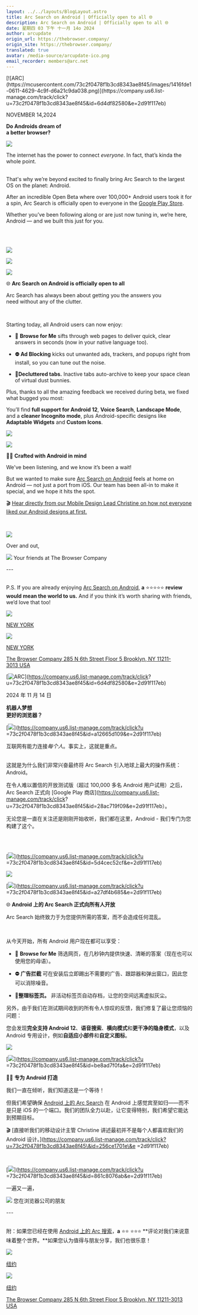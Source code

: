 ```yaml
---
layout: ../../layouts/BlogLayout.astro
title: Arc Search on Android | Officially open to all 🌐
description: Arc Search on Android | Officially open to all 🌐
date: 星期四 03 下午 十一月 14o 2024
author: arcupdate
origin_url: https://thebrowser.company/
origin_site: https://thebrowser.company/
translated: true
avatar: /media-source/arcupdate-ico.png
email_recorder: members@arc.net
---
```



<Reference client:only="react" title="Arc Search on Android | Officially open to all 🌐" url="https://thebrowser.company/" />

<Detail client:only="react">
	[![ARC](https://mcusercontent.com/73c2f0478f1b3cd8343ae8f45/images/1416fde1-0611-4629-4c9f-d6a21c9da038.png)](https://company.us6.list-manage.com/track/click?u=73c2f0478f1b3cd8343ae8f45&id=6d4df82580&e=2d91f117eb)

NOVEMBER 14,2024

**Do Androids dream of  
a better browser?**

[![](https://mcusercontent.com/73c2f0478f1b3cd8343ae8f45/images/34b0d185-71a2-b11d-8ef2-15dd5b02ff73.gif)](https://company.us6.list-manage.com/track/click?u=73c2f0478f1b3cd8343ae8f45&id=a12665d109&e=2d91f117eb)

The internet has the power to connect _everyone_. In fact, that’s kinda the whole point.  
 

That's why we’re beyond excited to finally bring Arc Search to the largest OS on the planet: Android.  
  
After an incredible Open Beta where over 100,000+ Android users took it for a spin, Arc Search is officially open to everyone in the [Google Play Store](https://company.us6.list-manage.com/track/click?u=73c2f0478f1b3cd8343ae8f45&id=28ac719f09&e=2d91f117eb).  
  
Whether you’ve been following along or are just now tuning in, we’re here, Android — and we built this just for you.  
 

 

[![](https://mcusercontent.com/73c2f0478f1b3cd8343ae8f45/images/b48b7edf-7ad7-8201-5e1a-81e96109d62b.png)](https://company.us6.list-manage.com/track/click?u=73c2f0478f1b3cd8343ae8f45&id=5d4cec52cf&e=2d91f117eb)

![](https://mcusercontent.com/73c2f0478f1b3cd8343ae8f45/images/7b9e8805-09d9-f868-703a-f37fc9d20568.png)

[![](https://mcusercontent.com/73c2f0478f1b3cd8343ae8f45/images/7dca9ca6-e67b-0561-e63d-cf73bcce4f70.png)](https://company.us6.list-manage.com/track/click?u=73c2f0478f1b3cd8343ae8f45&id=a27df4b685&e=2d91f117eb)

🌐 **Arc Search on Android is officially open to all**

Arc Search has always been about getting you the answers you need without any of the clutter.

 

Starting today, all Android users can now enjoy:

*   **🔎** **Browse for Me** sifts through web pages to deliver quick, clear answers in seconds (now in your native language too).
    
*   **⛔** **Ad Blocking** kicks out unwanted ads, trackers, and popups right from install, so you can tune out the noise.
    
*   **🧹Decluttered tabs.** Inactive tabs auto-archive to keep your space clean of virtual dust bunnies.
    

Plus, thanks to all the amazing feedback we received during beta, we fixed what bugged you most:  
  
You’ll find **full support for Android 12**, **Voice Search**, **Landscape Mode**, and a **cleaner Incognito mode**, plus Android-specific designs like **Adaptable Widgets** and **Custom Icons**.

![](https://mcusercontent.com/73c2f0478f1b3cd8343ae8f45/images/7b9e8805-09d9-f868-703a-f37fc9d20568.png)

[![](https://mcusercontent.com/73c2f0478f1b3cd8343ae8f45/images/635458e1-09ec-550f-b7e1-3e13da3b6988.gif)](https://company.us6.list-manage.com/track/click?u=73c2f0478f1b3cd8343ae8f45&id=be8ad7f0fa&e=2d91f117eb)

🧑‍🎨 **Crafted with Android in mind**

We've been listening, and we know it’s been a wait!  
  
But we wanted to make sure [Arc Search on Android](https://company.us6.list-manage.com/track/click?u=73c2f0478f1b3cd8343ae8f45&id=de47c2037d&e=2d91f117eb) feels at home on Android — not just a port from iOS. Our team has been all-in to make it special, and we hope it hits the spot.  
  
🎬 [Hear directly from our Mobile Design Lead Christine on how not everyone liked our Android designs at first.](https://company.us6.list-manage.com/track/click?u=73c2f0478f1b3cd8343ae8f45&id=256ce1701e&e=2d91f117eb)  
  
 

[![](https://mcusercontent.com/73c2f0478f1b3cd8343ae8f45/images/b48b7edf-7ad7-8201-5e1a-81e96109d62b.png)](https://company.us6.list-manage.com/track/click?u=73c2f0478f1b3cd8343ae8f45&id=861c8076ab&e=2d91f117eb)

  
  
Over and out,

![](https://mcusercontent.com/73c2f0478f1b3cd8343ae8f45/images/ca1911e8-8a99-721d-5c3f-271764e6a300.png) Your friends at The Browser Company  
  
\---  
 

P.S. If you are already enjoying [Arc Search on Android](https://company.us6.list-manage.com/track/click?u=73c2f0478f1b3cd8343ae8f45&id=72a32da2d3&e=2d91f117eb), **a** ⭐⭐⭐⭐⭐ **review would mean the world to us.** And if you think it’s worth sharing with friends, we’d love that too!

![](https://mcusercontent.com/73c2f0478f1b3cd8343ae8f45/images/7b9e8805-09d9-f868-703a-f37fc9d20568.png)

[NEW YORK](https://company.us6.list-manage.com/track/click?u=73c2f0478f1b3cd8343ae8f45&id=ed00fab6ed&e=2d91f117eb)

![](https://mcusercontent.com/73c2f0478f1b3cd8343ae8f45/images/35f80626-8335-ecd3-8c3a-ce408af6d429.png)

[NEW YORK](https://company.us6.list-manage.com/track/click?u=73c2f0478f1b3cd8343ae8f45&id=47c49527cf&e=2d91f117eb)

[The Browser Company 285 N 6th Street Floor 5 Brooklyn, NY 11211-3013 USA](https://company.us6.list-manage.com/track/click?u=73c2f0478f1b3cd8343ae8f45&id=4bfaf8b684&e=2d91f117eb)  
  

</Detail>

\[![ARC](https://mcusercontent.com/73c2f0478f1b3cd8343ae8f45/images/1416fde1-0611-4629-4c9f-d6a21c9da038.png)]\(https://company.us6.list-manage.com/track/click? u=73c2f0478f1b3cd8343ae8f45\&id=6d4df82580\&e=2d91f117eb)

2024 年 11 月 14 日

**机器人梦想\
更好的浏览器？**

\[![](https://mcusercontent.com/73c2f0478f1b3cd8343ae8f45/images/34b0d185-71a2-b11d-8ef2-15dd5b02ff73.gif)]\(https://company.us6.list-manage.com/track/click?u =73c2f0478f1b3cd8343ae8f45\&id=a12665d109\&e=2d91f117eb)

互联网有能力连接*每个人*。事实上，这就是重点。\
 

这就是为什么我们非常兴奋最终将 Arc Search 引入地球上最大的操作系统：Android。

在令人难以置信的开放测试版（超过 100,000 多名 Android 用户试用）之后，Arc Search 正式向 \[Google Play 商店]\(https://company.us6.list-manage.com/track/click? u=73c2f0478f1b3cd8343ae8f45\&id=28ac719f09\&e=2d91f117eb）。

无论您是一直在关注还是刚刚开始收听，我们都在这里，Android - 我们专门为您构建了这个。\
 

 

\[![](https://mcusercontent.com/73c2f0478f1b3cd8343ae8f45/images/b48b7edf-7ad7-8201-5e1a-81e96109d62b.png)]\(https://company.us6.list-manage.com/track/click?u =73c2f0478f1b3cd8343ae8f45\&id=5d4cec52cf\&e=2d91f117eb)

![](https://mcusercontent.com/73c2f0478f1b3cd8343ae8f45/images/7b9e8805-09d9-f868-703a-f37fc9d20568.png)

\[![](https://mcusercontent.com/73c2f0478f1b3cd8343ae8f45/images/7dca9ca6-e67b-0561-e63d-cf73bcce4f70.png)]\(https://company.us6.list-manage.com/track/click?u =73c2f0478f1b3cd8343ae8f45\&id=a27df4b685\&e=2d91f117eb)

🌐 **Android 上的 Arc Search 正式向所有人开放**

Arc Search 始终致力于为您提供所需的答案，而不会造成任何混乱。

 

从今天开始，所有 Android 用户现在都可以享受：

* **🔎** **Browse for Me** 筛选网页，在几秒钟内提供快速、清晰的答案（现在也可以使用您的母语）。

* **⛔** **广告拦截** 可在安装后立即踢出不需要的广告、跟踪器和弹出窗口，因此您可以消除噪音。

* **🧹整理标签页。** 非活动标签页自动存档，让您的空间远离虚拟灰尘。

另外，由于我们在测试期间收到的所有令人惊叹的反馈，我们修复了最让您烦恼的问题：

您会发现**完全支持 Android 12**、**语音搜索**、**横向模式**和**更干净的隐身模式**，以及 Android 专用设计，例如**自适应小部件**和**自定义图标**。

![](https://mcusercontent.com/73c2f0478f1b3cd8343ae8f45/images/7b9e8805-09d9-f868-703a-f37fc9d20568.png)

\[![](https://mcusercontent.com/73c2f0478f1b3cd8343ae8f45/images/635458e1-09ec-550f-b7e1-3e13da3b6988.gif)]\(https://company.us6.list-manage.com/track/click?u =73c2f0478f1b3cd8343ae8f45\&id=be8ad7f0fa\&e=2d91f117eb)

🧑‍🎨 **专为 Android 打造**

我们一直在倾听，我们知道这是一个等待！

但我们希望确保 [Android 上的 Arc Search](https://company.us6.list-manage.com/track/click?u=73c2f0478f1b3cd8343ae8f45\&id=de47c2037d\&e=2d91f117eb) 在 Android 上感觉宾至如归——而不是只是 iOS 的一个端口。我们的团队全力以赴，让它变得特别，我们希望它能达到预期目标。

🎬 \[直接听我们的移动设计主管 Christine 讲述最初并不是每个人都喜欢我们的 Android 设计。]\(https://company.us6.list-manage.com/track/click?u=73c2f0478f1b3cd8343ae8f45\&id=256ce1701e\&e =2d91f117eb)

 

\[![](https://mcusercontent.com/73c2f0478f1b3cd8343ae8f45/images/b48b7edf-7ad7-8201-5e1a-81e96109d62b.png)]\(https://company.us6.list-manage.com/track/click?u =73c2f0478f1b3cd8343ae8f45\&id=861c8076ab\&e=2d91f117eb)

一遍又一遍，

![](https://mcusercontent.com/73c2f0478f1b3cd8343ae8f45/images/ca1911e8-8a99-721d-5c3f-271764e6a300.png) 您在浏览器公司的朋友

\---\
 

附：如果您已经在使用 [Android 上的 Arc 搜索](https://company.us6.list-manage.com/track/click?u=73c2f0478f1b3cd8343ae8f45\&id=72a32da2d3\&e=2d91f117eb)，**a** ⭐⭐ ⭐⭐⭐ \*\*评论对我们来说意味着整个世界。\*\*如果您认为值得与朋友分享，我们也很乐意！

![](https://mcusercontent.com/73c2f0478f1b3cd8343ae8f45/images/7b9e8805-09d9-f868-703a-f37fc9d20568.png)

[纽约](https://company.us6.list-manage.com/track/click?u=73c2f0478f1b3cd8343ae8f45\&id=ed00fab6ed\&e=2d91f117eb)

![](https://mcusercontent.com/73c2f0478f1b3cd8343ae8f45/images/35f80626-8335-ecd3-8c3a-ce408af6d429.png)

[纽约](https://company.us6.list-manage.com/track/click?u=73c2f0478f1b3cd8343ae8f45\&id=47c49527cf\&e=2d91f117eb)

[The Browser Company 285 N 6th Street Floor 5 Brooklyn, NY 11211-3013 USA](https://company.us6.list-manage.com/track/click?u=73c2f0478f1b3cd8343ae8f45\&id=4bfaf8b684\&e=2d91f117eb)


